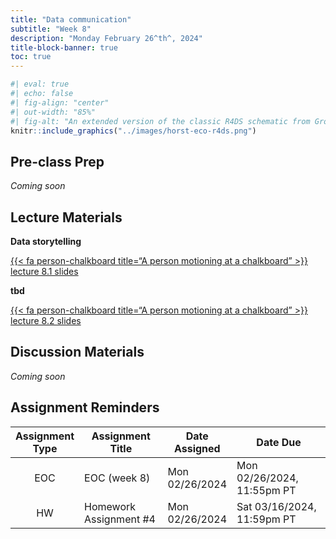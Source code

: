 ```yaml
---
title: "Data communication"
subtitle: "Week 8"
description: "Monday February 26^th^, 2024"
title-block-banner: true
toc: true
---
```


<!-- Visualizing Uncertainty & Avoiding the Misrepresentation of Data (used to be a part of the planned week 8 title) -->

```r
#| eval: true 
#| echo: false
#| fig-align: "center"
#| out-width: "85%" 
#| fig-alt: "An extended version of the classic R4DS schematic from Grolemund & Wickham, with environmental data science, communities, and communication added."
knitr::include_graphics("../images/horst-eco-r4ds.png")
```

## Pre-class Prep

*Coming soon* 

## Lecture Materials 

<!-- - 3 DEI (using icons & colors for equity awareness) -->
<!-- introduce three viz types and how to construct them this week -->
<!-- also show scifig example -->
<!-- https://github.com/nrokh/ScientificFigures/blob/main/FigureSpectrum/FigureSpectrum.png -->
<!-- - storytelling (?) -->
<!-- https://rstudio-conf-2022.github.io/ggplot2-graphic-design/materials/04_data_communication.pdf -->

  <!--     - talking about PEOPLE, so maybe we want to show exact numbers for an emotional perspective -->
  <!--     - talk to experts -->


  <!-- covid 19 cases & deaths by US State https://www.cedricscherer.com/2020/03/31/corona-covid-19-death-tolls-worst-day-so-far/ -->
  <!-- Todd Quartiere; source Wikipedia -->
  <!-- too many colors; need to normalize by population; early in the pandemic there was arguments for normalizing by population size, but Cedric didn't like this; normally likes to normalize, but have to make a decision -->


::: {.grid}

::: {.g-col-12 .g-col-md-6}
::: {.center-text}
[**Data storytelling**]{.teal-text .body-text-m}

[{{< fa person-chalkboard title="A person motioning at a chalkboard" >}} lecture 8.1 slides](../slides/week8.1-data-stories-slides.qmd){.btn role="button" target="_blank"} 
:::
:::

::: {.g-col-12 .g-col-md-6}
::: {.center-text}
[**tbd**]{.teal-text .body-text-m}

[{{< fa person-chalkboard title="A person motioning at a chalkboard" >}} lecture 8.2 slides](../slides/week8.2-tbd-slides.qmd){.btn role="button" target="_blank"} 
:::
:::

<!-- ::: {.g-col-12 .g-col-md-4} -->
<!-- ::: {.center-text} -->
<!-- [**tbd**]{.teal-text .body-text-m} -->

<!-- [{{< fa person-chalkboard title="A person motioning at a chalkboard" >}} lecture 8.3 slides](../slides/tbd.qmd){.btn role="button" target="_blank"}  -->
<!-- ::: -->
<!-- ::: -->

:::


<!-- bad pie chart example https://www.linkedin.com/pulse/getting-high-bad-data-visualization-randall-bolten/ -->

<!-- - identifying your audience (personas?) -->
<!-- - storytelling through structured visualizations -->
<!-- - contextualize data (place data within a broader context, explaining why trends matter) -->
<!-- - presenting data via different channels (slide presentation, academic paper, technical documentation, infographic) -->
<!-- https://github.com/nrokh/ScientificFigures/blob/main/FigureSpectrum/FigureSpectrum.png -->
<!-- log scales -->
<!-- https://tylervigen.com/spurious-correlations -->
<!-- https://twitter.com/visualisingdata/status/1237276833286103045 -->

## Discussion Materials

*Coming soon* 

<!-- *Brainstorming ideas (not yet set in stone):*  -->

<!-- - [3 ways to spot a bad statistic](https://www.ted.com/talks/mona_chalabi_3_ways_to_spot_a_bad_statistic), TED Talk by [Mona Chalabi](https://monachalabi.com/) -->
<!-- - [WTF Visualizations](https://viz.wtf/), a collection of visualizations that make no sense -->

## Assignment Reminders

| Assignment Type | Assignment Title       | Date Assigned  | Date Due                   |
|:---------------:|------------------------|----------------|----------------------------|
| EOC             | EOC (week 8)           | Mon 02/26/2024 | Mon 02/26/2024, 11:55pm PT |
| HW              | Homework Assignment #4 | Mon 02/26/2024 | Sat 03/16/2024, 11:59pm PT |

<!-- | Assignment Type | Assignment Title                                                 | Date Assigned  | Date Due        | -->
<!-- |:---------------:|-------------------------------------------------------|----------------|----------------------------| -->
<!-- | EOC             | [EOC (week 8)](https://forms.gle/aqUwck6jABKRUfYMA)   | Mon 02/26/2024 | Mon 02/26/2024, 11:55pm PT | -->
<!-- | HW              | [Homework Assignment #4](../assignments/HW4.qmd)      | Mon 02/26/2024 | Sat 03/16/2024, 11:59pm PT | -->

